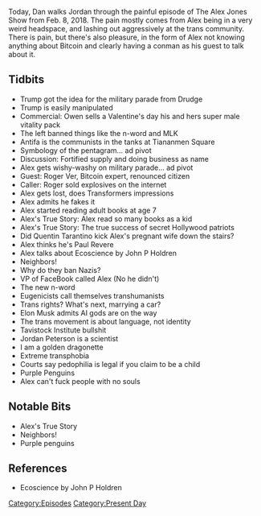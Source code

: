 {{Episode
    | title           = February 8, 2018
    | caption         = [https://knowledgefight.libsyn.com/knowledge-fight-feb-8-2018 Listen to this episode on Libsyn]
    | episodeNumber   = 127
    | length          = 02:51:41
    | airDate         = February 9, 2018
    | coverageDate    = February 8, 2018
    | episodeType     = [[:Category:Present Day|Present Day]]
    | appearance      = [[Roger Ver]], [[Quentin Tarantino]], [[John P Holdren]], [[Elon Musk]]
    | beverage        = Burnt City Brewery Face Melter IPA
    | oocDrop         = We're not lying!
    | previousEpisode = [[126: February 2, 2018 (Special Report)]]
    | nextEpisode     = [[128: March 3, 2015]]
}}

{{Stub}}

Today, Dan walks Jordan through the painful episode of The Alex Jones Show from Feb. 8, 2018. The pain mostly comes from Alex being in a very weird headspace, and lashing out aggressively at the trans community. There is pain, but there's also pleasure, in the form of Alex not knowing anything about Bitcoin and clearly having a conman as his guest to talk about it.

==Tidbits==

*Trump got the idea for the military parade from Drudge
*Trump is easily manipulated
*Commercial: Owen sells a Valentine's day his and hers super male vitality pack
*The left banned things like the n-word and MLK
*Antifa is the communists in the tanks at Tiananmen Square
*Symbology of the pentagram... ad pivot
*Discussion: Fortified supply and doing business as name
*Alex gets wishy-washy on military parade... ad pivot
*Guest: Roger Ver, Bitcoin expert, renounced citizen
*Caller: Roger sold explosives on the internet
*Alex gets lost, does Transformers impressions
*Alex admits he fakes it
*Alex started reading adult books at age 7
*Alex's True Story: Alex read so many books as a kid
*Alex's True Story: The true success of secret Hollywood patriots
*Did Quentin Tarantino kick Alex's pregnant wife down the stairs?
*Alex thinks he's Paul Revere
*Alex talks about Ecoscience by John P Holdren
*Neighbors!
*Why do they ban Nazis?
*VP of FaceBook called Alex (No he didn't)
*The new n-word
*Eugenicists call themselves transhumanists
*Trans rights? What's next, marrying a car?
*Elon Musk admits AI gods are on the way
*The trans movement is about language, not identity
*Tavistock Institute bullshit
*Jordan Peterson is a scientist
*I am a golden dragonette
*Extreme transphobia
*Courts say pedophilia is legal if you claim to be a child
*Purple Penguins
*Alex can't fuck people with no souls

==Notable Bits==

*Alex's True Story
*Neighbors!
*Purple penguins

==References==

*Ecoscience by John P Holdren

[[Category:Episodes]]
[[Category:Present Day]]